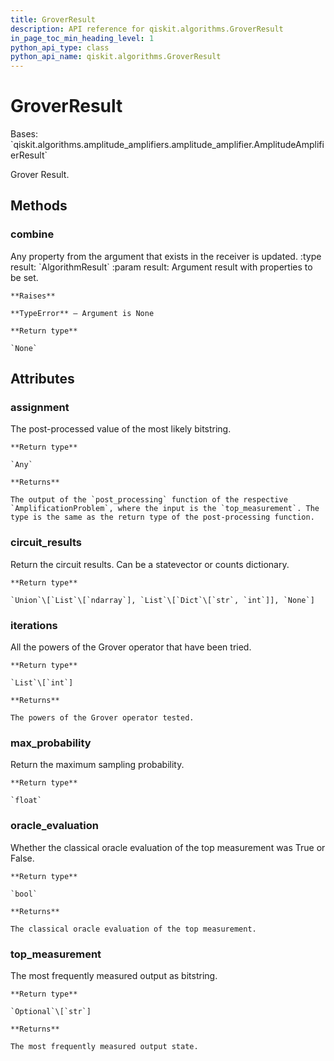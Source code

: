 ```yaml
---
title: GroverResult
description: API reference for qiskit.algorithms.GroverResult
in_page_toc_min_heading_level: 1
python_api_type: class
python_api_name: qiskit.algorithms.GroverResult
---
```


# GroverResult

<Class id="qiskit.algorithms.GroverResult" isDedicatedPage={true} github="https://github.com/qiskit/qiskit/tree/stable/0.22/qiskit/algorithms/amplitude_amplifiers/grover.py" signature="GroverResult">
  Bases: `qiskit.algorithms.amplitude_amplifiers.amplitude_amplifier.AmplitudeAmplifierResult`

  Grover Result.

  ## Methods

  ### combine

  <Function id="qiskit.algorithms.GroverResult.combine" signature="GroverResult.combine(result)">
    Any property from the argument that exists in the receiver is updated. :type result: `AlgorithmResult` :param result: Argument result with properties to be set.

    **Raises**

    **TypeError** – Argument is None

    **Return type**

    `None`
  </Function>

  ## Attributes

  ### assignment

  <Attribute id="qiskit.algorithms.GroverResult.assignment">
    The post-processed value of the most likely bitstring.

    **Return type**

    `Any`

    **Returns**

    The output of the `post_processing` function of the respective `AmplificationProblem`, where the input is the `top_measurement`. The type is the same as the return type of the post-processing function.
  </Attribute>

  ### circuit\_results

  <Attribute id="qiskit.algorithms.GroverResult.circuit_results">
    Return the circuit results. Can be a statevector or counts dictionary.

    **Return type**

    `Union`\[`List`\[`ndarray`], `List`\[`Dict`\[`str`, `int`]], `None`]
  </Attribute>

  ### iterations

  <Attribute id="qiskit.algorithms.GroverResult.iterations">
    All the powers of the Grover operator that have been tried.

    **Return type**

    `List`\[`int`]

    **Returns**

    The powers of the Grover operator tested.
  </Attribute>

  ### max\_probability

  <Attribute id="qiskit.algorithms.GroverResult.max_probability">
    Return the maximum sampling probability.

    **Return type**

    `float`
  </Attribute>

  ### oracle\_evaluation

  <Attribute id="qiskit.algorithms.GroverResult.oracle_evaluation">
    Whether the classical oracle evaluation of the top measurement was True or False.

    **Return type**

    `bool`

    **Returns**

    The classical oracle evaluation of the top measurement.
  </Attribute>

  ### top\_measurement

  <Attribute id="qiskit.algorithms.GroverResult.top_measurement">
    The most frequently measured output as bitstring.

    **Return type**

    `Optional`\[`str`]

    **Returns**

    The most frequently measured output state.
  </Attribute>
</Class>

